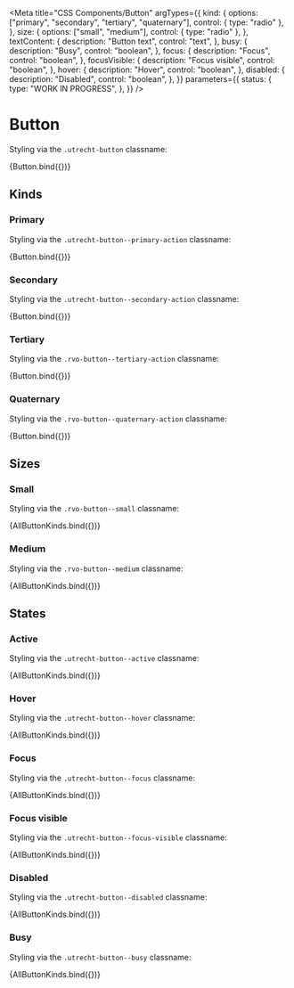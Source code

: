 <!-- @license CC0-1.0 -->


<Meta
  title="CSS Components/Button"
  argTypes={{
    kind: {
      options: ["primary", "secondary", "tertiary", "quaternary"],
      control: { type: "radio" },
    },
    size: {
      options: ["small", "medium"],
      control: { type: "radio" },
    },
    textContent: {
      description: "Button text",
      control: "text",
    },
    busy: {
      description: "Busy",
      control: "boolean",
    },
    focus: {
      description: "Focus",
      control: "boolean",
    },
    focusVisible: {
      description: "Focus visible",
      control: "boolean",
    },
    hover: {
      description: "Hover",
      control: "boolean",
    },
    disabled: {
      description: "Disabled",
      control: "boolean",
    },
  }}
  parameters={{
    status: {
      type: "WORK IN PROGRESS",
    },
  }}
/>

# Button

Styling via the `.utrecht-button` classname:

<Canvas>
  <Story
    name="Button"
    args={{
      ...defaultArgs,
    }}
  >
    {Button.bind({})}
  </Story>
</Canvas>

<ArgsTable story="Button" />

## Kinds

### Primary

Styling via the `.utrecht-button--primary-action` classname:

<Canvas>
  <Story
    name="Button primary"
    args={{
      kind: "primary",
    }}
  >
    {Button.bind({})}
  </Story>
</Canvas>

### Secondary

Styling via the `.utrecht-button--secondary-action` classname:

<Canvas>
  <Story
    name="Button secondary"
    args={{
      kind: "secondary",
    }}
  >
    {Button.bind({})}
  </Story>
</Canvas>

### Tertiary

Styling via the `.rvo-button--tertiary-action` classname:

<Canvas>
  <Story
    name="Button tertiary"
    args={{
      kind: "tertiary",
    }}
  >
    {Button.bind({})}
  </Story>
</Canvas>

### Quaternary

Styling via the `.rvo-button--quaternary-action` classname:

<Canvas>
  <Story
    name="Button quaternary"
    args={{
      kind: "quaternary",
    }}
  >
    {Button.bind({})}
  </Story>
</Canvas>

## Sizes

### Small

Styling via the `.rvo-button--small` classname:

<Canvas>
  <Story
    name="Button small"
    args={{
      kind: "primary",
      size: "small",
    }}
  >
    {AllButtonKinds.bind({})}
  </Story>
</Canvas>

### Medium

Styling via the `.rvo-button--medium` classname:

<Canvas>
  <Story
    name="Button medium"
    args={{
      kind: "primary",
      size: "medium",
    }}
  >
    {AllButtonKinds.bind({})}
  </Story>
</Canvas>

## States

### Active

Styling via the `.utrecht-button--active` classname:

<Canvas>
  <Story
    name="Button active"
    args={{
      active: true,
    }}
  >
    {AllButtonKinds.bind({})}
  </Story>
</Canvas>

### Hover

Styling via the `.utrecht-button--hover` classname:

<Canvas>
  <Story
    name="Button hover"
    args={{
      hover: true,
    }}
  >
    {AllButtonKinds.bind({})}
  </Story>
</Canvas>

### Focus

Styling via the `.utrecht-button--focus` classname:

<Canvas>
  <Story
    name="Button focus"
    args={{
      focus: true,
    }}
  >
    {AllButtonKinds.bind({})}
  </Story>
</Canvas>

### Focus visible

Styling via the `.utrecht-button--focus-visible` classname:

<Canvas>
  <Story
    name="Button focus visible"
    args={{
      focus: true,
      focusVisible: true,
    }}
  >
    {AllButtonKinds.bind({})}
  </Story>
</Canvas>

### Disabled

Styling via the `.utrecht-button--disabled` classname:

<Canvas>
  <Story
    name="Button disabled"
    args={{
      disabled: true,
    }}
  >
    {AllButtonKinds.bind({})}
  </Story>
</Canvas>

### Busy

Styling via the `.utrecht-button--busy` classname:

<Canvas>
  <Story
    name="Button busy"
    args={{
      busy: true,
    }}
  >
    {AllButtonKinds.bind({})}
  </Story>
</Canvas>
